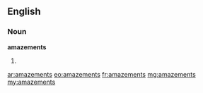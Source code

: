 ==English==

===Noun===
'''amazements'''

# {{plural of|[[amazement]]}}

[[ar:amazements]]
[[eo:amazements]]
[[fr:amazements]]
[[mg:amazements]]
[[my:amazements]]